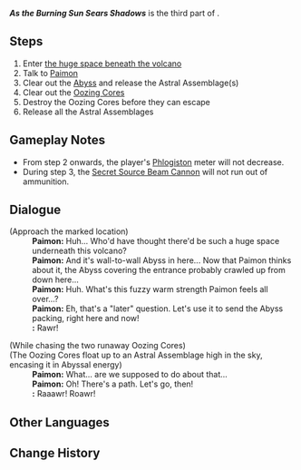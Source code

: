 {{Quest Infobox
|id            = 
|image         = World Quest As the Burning Sun Sears Shadows.png
|type          = World
|chapter       = Chronicler of the Crumbling City
|part          = 3
|requirement   = 
|characters    = Little One; Paimon; Traveler
|startLocation = [[Ancient Sacred Mountain]]
|region        = Natlan
|area          = Ancient Sacred Mountain
|prev          = In Search of a Hidden Heart
|subarea       = Heart of the Sacred Mountain
|next          = An Omen of Annihilation and the Final Entreaty
|rewards       = 
|otherRewards  = 
}}
'''''As the Burning Sun Sears Shadows''''' is the third part of {{Quest|Chronicler of the Crumbling City}}.

==Steps==
# Enter [[Heart of the Sacred Mountain|the huge space beneath the volcano]]
# Talk to [[Paimon]]
# Clear out the [[Abyss]] and release the Astral Assemblage(s)
# Clear out the [[Oozing Core]]s
# Destroy the Oozing Cores before they can escape
# Release all the Astral Assemblages

==Gameplay Notes==
* From step 2 onwards, the player's [[Phlogiston]] meter will not decrease.
* During step 3, the [[Tutorial/Secret Source Beam Cannon|Secret Source Beam Cannon]] will not run out of ammunition.

==Dialogue==
{{Stub Dialogue|Check for conditional dialogue.<!-- 
Current dialogue is for: 
- Natlan Act V completed.
- Both major little one quests completed.
- All tribal chronicles completed.
-->}}
{{Quest Description|The Heart of the Sacred Mountain is infested by the Abyss. Its influence must be eliminated.}}
{{Dialogue Start}}
;(Approach the marked location)
:'''Paimon:''' Huh... Who'd have thought there'd be such a huge space underneath this volcano?
:'''Paimon:''' And it's wall-to-wall Abyss in here... Now that Paimon thinks about it, the Abyss covering the entrance probably crawled up from down here...
:{{Black Screen|O Chosen of Dragons, the power of blazing fire now rests within you...}}<!-- Golden text -->
:{{Black Screen|Go forth and vanquish the great enemy cloaked in shadow!}}
:'''Paimon:''' Huh. What's this fuzzy warm strength Paimon feels all over...?
:'''Paimon:''' Eh, that's a "later" question. Let's use it to send the Abyss packing, right here and now!
:'''{{Little One}}:''' Rawr!

;(While chasing the two runaway Oozing Cores)
;(The Oozing Cores float up to an Astral Assemblage high in the sky, encasing it in Abyssal energy)
:'''Paimon:''' What... are we supposed to do about that...
:{{Black Screen|Come, Chosen of Dragons... Let the... form your path...}}
:'''Paimon:''' Oh! There's a path. Let's go, then!
:'''{{Little One}}:''' Raaawr! Roawr!
{{Dialogue End}}

==Other Languages==
{{Other Languages
|en       = As the Burning Sun Sears Shadows
|zhs      = 如烈日彻照阴霾
|zhs_rm   = 
|zht      = 如烈日徹照陰霾
|zht_rm   = 
|zh_tl    = 
|ja       = 烈日が霧を照らすように
|ja_rm    = Retsujitsu ga Kiri wo Terasu You ni
|ja_tl    = Like a Burning Sun Shining Through the Fog
|ko       = 먹구름을 몰아내는 태양
|ko_tl    = 
|es       = Como la luz del sol que ilumina la niebla
|es_tl    = As the Light of the Sun That Illuminates the Fog
|fr       = Alors que le soleil brûle les ombres
|fr_tl    = As the Sun Burns Shadows
|ru       = Словно палящее солнце, что освещает тьму
|ru_tl    = 
|th       = ดั่งดวงตะวันที่ส่องสว่างในยามทมิฬ
|th_rm    = 
|th_tl    = 
|vi       = Như Mặt Trời Xuyên Qua Mây Mù
|vi_tl    = 
|de       = Wie Sonnenlicht, das die Düsternis durchdringt
|de_tl    = 
|id       = Bagai Terik Matahari yang Membakar Bayangan
|id_tl    = 
|pt       = Como o Sol que Queima as Sombras
|pt_tl    = 
|tr       = Güneş Gölgeleri Yakarken
|tr_tl    = 
|it       = Il sole ardente che incenerisce le ombre
|it_tl    = 
}}

==Change History==
{{Change History|5.5}}